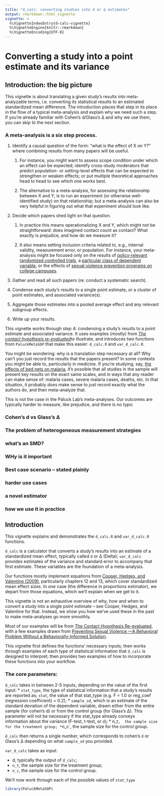 ```yaml
---
title: "d_calc: converting studies into d or ∆ estimates"
output: rmarkdown::html_vignette
vignette: >
  %\VignetteIndexEntry{d-calc-vignette}
  %\VignetteEngine{knitr::rmarkdown}
  %\VignetteEncoding{UTF-8}
---
```


# Converting a study into a point estimate and its variance

## Introduction: the big picture

This vignette is about translating a given study's results into meta-analyzable terms, i.e. converting its statistical results to an estimated standardized mean difference. The introduction places that step in its place in the flow of a typical meta-analysis and explain why we need such a step. If you're already familiar with Cohen's d/Glass's ∆ and why we use them, you can skip to the next section.

### A meta-analysis is a six step process.

1)  Identify a causal question of the form: "what is the effect of X on Y?" where combining results from many papers will be useful.

    1)  For instance, you might want to assess scope condition under which an effect can be expected; identify cross-study moderators that predict population- or setting-level effects that can be expected to strengthen or weaken effects; or put multiple theoretical approaches head to head to see which one works best.

    2)  The alternative to a meta-analysis, for assessing the relationship between X and Y, is to run an experiment (or otherwise well-identified study) on that relationship; but a meta-analysis can also be very helpful in figuring out what that experiment should look like.

2)  Decide which papers shed light on that question.

    1)  In practice this means operationalizing X and Y, which might not be straightforward: does imagined contact count as contact? What exactly is prejudice, and how do we measure it?

    2)  It also means setting inclusion criteria related to, e.g., internal validity, measurement error, or population. For instance, your meta-analysis might be focused only on the results of [policy-relevant randomized controlled trials](https://www.cambridge.org/core/journals/behavioural-public-policy/article/contact-hypothesis-reevaluated/142C913E7FA9E121277B29E994124EC5), a [particular class of dependent variable](https://osf.io/a7g95/), or the effects of [sexual violence prevention programs on college campuses](https://www.jahonline.org/article/S1054-139X(23)00117-9/abstract).

3)  Gather and read all such papers (re: conduct a systematic search).

4)  Condense each study's results to a single point estimate, or a cluster of point estimates, and associated variance(s).

5)  Aggregate those estimates into a pooled average effect and any relevant subgroup effects.

6)  Write up your results.

This vignette works through step 4: condensing a study's results to a point estimate and associated variance. It uses examples (mostly) from [*The contact hypothesis re-evaluated*](https://doi.org/10.1017/bpp.2018.25)to illustrate, and introduces two functions from `PaluckMetaSOP` that make this easier: `d_calc.R` and `var_d_calc.R`.

You might be wondering: why is a translation step necessary at all? Why can't you just record the results that the papers present? In some contexts you might be able to, particularly in medicine. If you're studying, say, [the effects of bed nets on malaria](https://www.cochrane.org/CD000363/INFECTN_insecticide-treated-nets-preventing-malaria), it's possible that all studies in the sample will present key results on the exact same scales, and in ways that any reader can make sense of: malaria cases, severe malaria cases, deaths, etc. In that situation, it probably *does* make sense to just record exactly what the authors do, and then meta-analyze that.

This is not the case in the Paluck Lab's meta-analyses. Our outcomes are typically harder to measure, like prejudice, and there is no typic

### Cohen's d vs Glass's ∆

### The problem of heterogeneous measurement strategies

### what's an SMD?

### WHy is it important

### Best case scenario -- stated plainly

### harder use cases

### a novel estimator

### how we use it in practice

## Introduction

This vignette explains and demonstrates the `d_calc.R` and `var_d_calc.R` functions.

`d_calc` is a calculator that converts a study's results into an estimate of a standardized mean effect, typically called `d` or ∆ (Delta); `var_d_calc` provides estimates of the variance and standard error to accompany that first estimate. These variables are the foundation of a meta-analysis.

Our functions mostly implement equations from [Cooper, Hedges, and Valentine (2009)](https://www.scholars.northwestern.edu/en/publications/the-handbook-of-research-synthesis-and-meta-analysis-2nd-edition), particularly chapters 12 and 13, which cover standardized mean effect sizes. In one case (the difference in proportions estimator), we depart from those equations, which we'll explain when we get to it.

This vignette is not an exhaustive overview of why, how and when to convert a study into a single point estimate -- see Cooper, Hedges, and Valentine for that. Instead, we show you how we've used these in the past to make meta-analyses go more smoothly.

Most of our examples will be from [The Contact Hypothesis Re-evaluated](https://doi.org/10.1017/bpp.2018.25), with a few examples drawn from [Preventing Sexual Violence —A Behavioral Problem Without a Behaviorally-Informed Solution](https://osf.io/preprints/psyarxiv/xgbzj).

This vignette first defines the functions' necessary inputs; then works through examples of each type of statistical information that `d_calc` is designed to interpret; then provides two examples of how to incorporate these functions into your workflow.

### The core parameters:

`d_calc` takes in between 2-5 inputs, depending on the value of the first input: \* `stat_type`, the type of statistical information that a study's results are reported as; `stat`, the value of that stat_type (e.g. F = 1.0 or reg_coef (regression coefficient) = 0.2); \* `sample_sd`, which is an estimate of the standard deviation of the dependent variable, drawn either from the entire sample (for cohen's d) or from the control group (for Glass's ∆). This parameter will not be necessary if the stat_type already conveys information about the variance (F-test, t-test, or `d`); \* n_t`,  the sample size for the treatment group; *`n_c\`, the sample size for the control group.

`d_calc` then returns a single number, which corresponds to cohen's `d` or Glass's ∆ depending on what `sample_sd` you provided.

`var_d_calc` takes as input:

-   d, typically the output of `d_calc`;
-   `n_t`, the sample size for the treatment group;
-   `n_c`, the sample size for the control group.

We'll now work through each of the possible values of `stat_type`

```r
library(PaluckMetaSOP)
```
